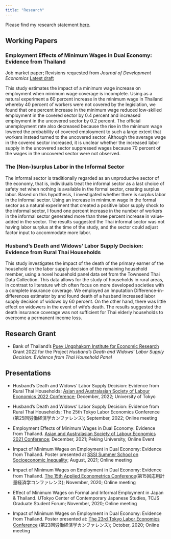 ```yaml
---
title: "Research"
---
```


Please find my research statement [here](https://drive.google.com/file/d/1R9OyidiRlrKcP1TUoETsDvF2MeFB0xCy/view?usp=share_link).

## Working Papers

### Employment Effects of Minimum Wages in Dual Economy: Evidence from Thailand

Job market paper; Revisions requested from *Journal of Development Economics* [Latest draft](https://drive.google.com/file/d/1ph9J3dezvwGT_80yA_vqoUvCBCK0vXzx/view?usp=sharing)

This study estimates the impact of a minimum wage increase on employment when minimum wage coverage is incomplete. Using as a natural experiment a 60 percent increase in the minimum wage in Thailand whereby 40 percent of workers were not covered by the legislation, we found that one percent increase in the minimum wage reduced low-skilled employment in the covered sector by 0.4 percent and increased employment in the uncovered sector by 0.2 percent. The official unemployment rate also decreased because the rise in the minimum wage lowered the probability of covered employment to such a large extent that workers instead turned to the uncovered sector. Although the average wage in the covered sector increased, it is unclear whether the increased labor supply in the uncovered sector suppressed wages because 70 percent of the wages in the uncovered sector were not observed. 

### The (Non-)surplus Labor in the Informal Sector

The informal sector is traditionally regarded as an unproductive sector of the economy, that is, individuals treat the informal sector as a last choice of safety net when nothing is available in the formal sector, creating surplus labor. Based on this hypothesis, I investigated whether there is surplus labor in the informal sector. Using an increase in minimum wage in the formal sector as a natural experiment that created a positive labor supply shock to the informal sector, I found one percent increase in the number of workers in the informal sector generated more than three percent increase in value-added in the sector. The results suggested the Thai informal sector was not having labor surplus at the time of the study, and the sector could adjust factor input to accommodate more labor.

### Husband's Death and Widows' Labor Supply Decision: Evidence from Rural Thai Households 

This study investigates the impact of the death of the primary earner of the household on the labor supply decision of the remaining household member, using a novel household panel data set from the Townsend Thai Data Collection. This data allows for the study of households in rural areas, in contrast to literature which often focus on more developed societies with a complete insurance coverage. We employed an Imputation Difference-in-differences estimator by \cite{borusyak2021revisiting} and found death of a husband increased labor supply decision of widows by 60 percent. On the other hand, there was little effect on widowers in the event of wife's death. The results suggested the death insurance coverage was not sufficient for Thai elderly households to overcome a permanent income loss.

## Research Grant

- Bank of Thailand's [Puey Ungphakorn Institute for Economic Research](https://www.pier.or.th/en/about/#top) Grant 2022 for the Project *Husband's Death and Widows' Labor Supply Decision: Evidence from Thai Household Panel*

## Presentations

- Husband's Death and Widows' Labor Supply Decision: Evidence from Rural Thai Households; [Asian and Australasian Society of Labour Economics 2022 Conference](https://www.aasle.org/); December, 2022; University of Tokyo

- Husband's Death and Widows' Labor Supply Decision: Evidence from Rural Thai Households; The 25th Tokyo Labor Economics Conference (第25回労働経済学カンファレンス); September, 2022; Online meeting

- Employment Effects of Minimum Wages in Dual Economy: Evidence from Thailand. [Asian and Australasian Society of Labour Economics 2021 Conference](https://www.aasle.org/); December, 2021; Peking University, Online Event

- Impact of Minimum Wages on Employment in Dual Economy: Evidence from Thailand. Poster presented at [SSSI Summer School on Socioeconomic Inequality](https://hceconomics.uchicago.edu/sssi.uchicago.edu); August, 2021; Online meeting

- Impact of Minimum Wages on Employment in Dual Economy: Evidence from Thailand. [The 15th Applied Econometrics Conference](http://www.crepe.e.u-tokyo.ac.jp/index.html)(第15回応用計量経済学コンファレンス); November, 2020; Online meeting

- Effect of Minimum Wages on Formal and Informal Employment
in Japan & Thailand. UTokyo Center of Contemporary Japanese Studies, TCJS Graduate Student Forum; November, 2020; Online meeting

- Impact of Minimum Wages on Employment in Dual Economy: Evidence from Thailand. Poster presented at: [The 23rd Tokyo Labor Economics Conference](https://sites.google.com/site/tokyolaborwkshp/home) (第23回労働経済学カンファレンス); October, 2020; Online meeting

